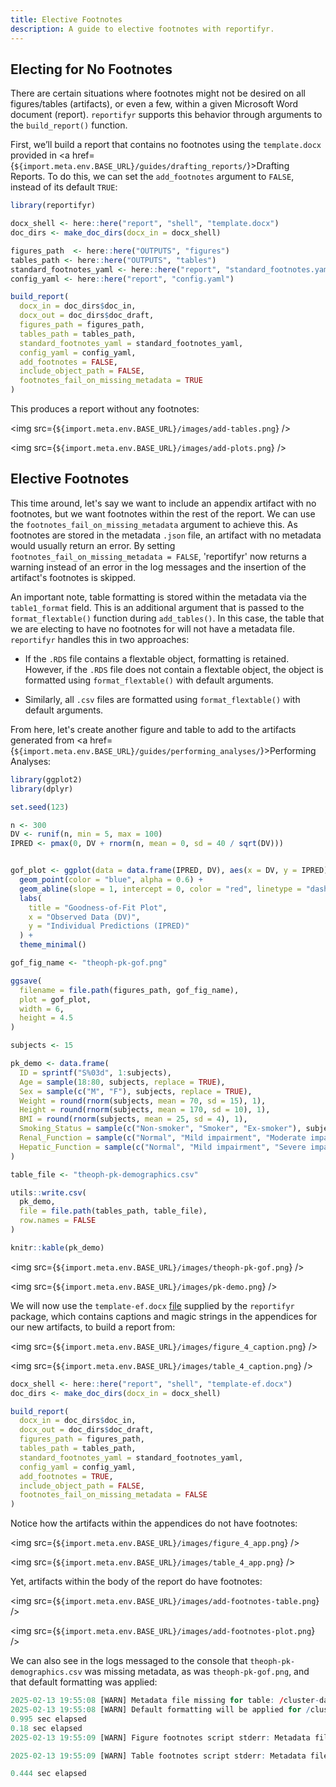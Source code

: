 ```yaml
---
title: Elective Footnotes
description: A guide to elective footnotes with reportifyr. 
---
```


## Electing for No Footnotes

There are certain situations where footnotes might not be desired on all figures/tables 
(artifacts), or even a few, within a given Microsoft Word document (report). 
`reportifyr` supports this behavior through arguments to the `build_report()` function. 

First, we’ll build a report that contains no footnotes using the `template.docx`
provided in <a href={`${import.meta.env.BASE_URL}/guides/drafting_reports/`}>Drafting Reports</a>. 
To do this, we can set the `add_footnotes` argument to `FALSE`, instead of its default `TRUE`:

```r
library(reportifyr)

docx_shell <- here::here("report", "shell", "template.docx")
doc_dirs <- make_doc_dirs(docx_in = docx_shell)

figures_path  <- here::here("OUTPUTS", "figures")
tables_path <- here::here("OUTPUTS", "tables")
standard_footnotes_yaml <- here::here("report", "standard_footnotes.yaml")
config_yaml <- here::here("report", "config.yaml")

build_report(
  docx_in = doc_dirs$doc_in,
  docx_out = doc_dirs$doc_draft,
  figures_path = figures_path,
  tables_path = tables_path,
  standard_footnotes_yaml = standard_footnotes_yaml,
  config_yaml = config_yaml,
  add_footnotes = FALSE,
  include_object_path = FALSE,
  footnotes_fail_on_missing_metadata = TRUE
)
```

This produces a report without any footnotes: 

<img src={`${import.meta.env.BASE_URL}/images/add-tables.png`} />

<img src={`${import.meta.env.BASE_URL}/images/add-plots.png`} />

## Elective Footnotes

This time around, let's say we want to include an appendix artifact with no footnotes, but 
we want footnotes within the rest of the report. We can use the `footnotes_fail_on_missing_metadata` 
argument to achieve this. As footnotes are stored in the metadata `.json` file, 
an artifact with no metadata would usually return an error. By setting `footnotes_fail_on_missing_metadata = FALSE`, 
'reportifyr' now returns a warning instead of an error in the log messages and
the insertion of the artifact's footnotes is skipped.

An important note, table formatting is stored within the metadata via the 
`table1_format` field. This is an additional argument that is passed to the 
`format_flextable()` function during `add_tables()`. In this case, the table that 
we are electing to have no footnotes for will not have a metadata file. `reportifyr` 
handles this in two approaches:

- If the `.RDS` file contains a flextable object, formatting is retained. However,
if the `.RDS` file does not contain a flextable object, the object is formatted
using `format_flextable()` with default arguments. 

- Similarly, all `.csv` files are formatted using `format_flextable()` with default
arguments. 

From here, let's create another figure and table to add to the artifacts
generated from <a href={`${import.meta.env.BASE_URL}/guides/performing_analyses/`}>Performing Analyses</a>:

```r
library(ggplot2)
library(dplyr)

set.seed(123)

n <- 300
DV <- runif(n, min = 5, max = 100)
IPRED <- pmax(0, DV + rnorm(n, mean = 0, sd = 40 / sqrt(DV)))


gof_plot <- ggplot(data = data.frame(IPRED, DV), aes(x = DV, y = IPRED)) +
  geom_point(color = "blue", alpha = 0.6) +
  geom_abline(slope = 1, intercept = 0, color = "red", linetype = "dashed") +
  labs(
    title = "Goodness-of-Fit Plot",
    x = "Observed Data (DV)",
    y = "Individual Predictions (IPRED)"
  ) +
  theme_minimal()

gof_fig_name <- "theoph-pk-gof.png"

ggsave(
  filename = file.path(figures_path, gof_fig_name),
  plot = gof_plot,
  width = 6,
  height = 4.5
)

subjects <- 15

pk_demo <- data.frame(
  ID = sprintf("S%03d", 1:subjects),
  Age = sample(18:80, subjects, replace = TRUE),
  Sex = sample(c("M", "F"), subjects, replace = TRUE),
  Weight = round(rnorm(subjects, mean = 70, sd = 15), 1),      
  Height = round(rnorm(subjects, mean = 170, sd = 10), 1),     
  BMI = round(rnorm(subjects, mean = 25, sd = 4), 1),           
  Smoking_Status = sample(c("Non-smoker", "Smoker", "Ex-smoker"), subjects, replace = TRUE),
  Renal_Function = sample(c("Normal", "Mild impairment", "Moderate impairment", "Severe impairment"), subjects, replace = TRUE),
  Hepatic_Function = sample(c("Normal", "Mild impairment", "Severe impairment"), subjects, replace = TRUE)
)

table_file <- "theoph-pk-demographics.csv"

utils::write.csv(
  pk_demo, 
  file = file.path(tables_path, table_file),
  row.names = FALSE
)

knitr::kable(pk_demo)
```

<img src={`${import.meta.env.BASE_URL}/images/theoph-pk-gof.png`} />

<img src={`${import.meta.env.BASE_URL}/images/pk-demo.png`} />

We will now use the `template-ef.docx` [file](https://github.com/A2-ai/reportifyr/blob/v0.3.1/inst/extdata/template-ef.docx) 
supplied by the `reportifyr` package, which contains captions and magic strings 
in the appendices for our new artifacts, to build a report from:

<img src={`${import.meta.env.BASE_URL}/images/figure_4_caption.png`} />

<img src={`${import.meta.env.BASE_URL}/images/table_4_caption.png`} />

```r
docx_shell <- here::here("report", "shell", "template-ef.docx")
doc_dirs <- make_doc_dirs(docx_in = docx_shell)

build_report(
  docx_in = doc_dirs$doc_in,
  docx_out = doc_dirs$doc_draft,
  figures_path = figures_path,
  tables_path = tables_path,
  standard_footnotes_yaml = standard_footnotes_yaml,
  config_yaml = config_yaml,
  add_footnotes = TRUE,
  include_object_path = FALSE,
  footnotes_fail_on_missing_metadata = FALSE
)
```

Notice how the artifacts within the appendices do not have footnotes:

<img src={`${import.meta.env.BASE_URL}/images/figure_4_app.png`} />

<img src={`${import.meta.env.BASE_URL}/images/table_4_app.png`} />

Yet, artifacts within the body of the report do have footnotes:

<img src={`${import.meta.env.BASE_URL}/images/add-footnotes-table.png`} />

<img src={`${import.meta.env.BASE_URL}/images/add-footnotes-plot.png`} />

We can also see in the logs messaged to the console that `theoph-pk-demographics.csv` 
was missing metadata, as was `theoph-pk-gof.png`, and that default formatting was
applied:

```r
2025-02-13 19:55:08 [WARN] Metadata file missing for table: /cluster-data/user-homes/user/reportifyr_examples/OUTPUTS/tables/theoph-pk-demographics.csv
2025-02-13 19:55:08 [WARN] Default formatting will be applied for /cluster-data/user-homes/user/reportifyr_examples/OUTPUTS/tables/theoph-pk-demographics.csv.
0.995 sec elapsed
0.18 sec elapsed
2025-02-13 19:55:09 [WARN] Figure footnotes script stderr: Metadata file not found: /cluster-data/user-homes/user/reportifyr_examples/OUTPUTS/figures/theoph-pk-gof_png_metadata.json

2025-02-13 19:55:09 [WARN] Table footnotes script stderr: Metadata file not found: /cluster-data/user-homes/user/reportifyr_examples/OUTPUTS/tables/theoph-pk-demographics_csv_metadata.json

0.444 sec elapsed
```

